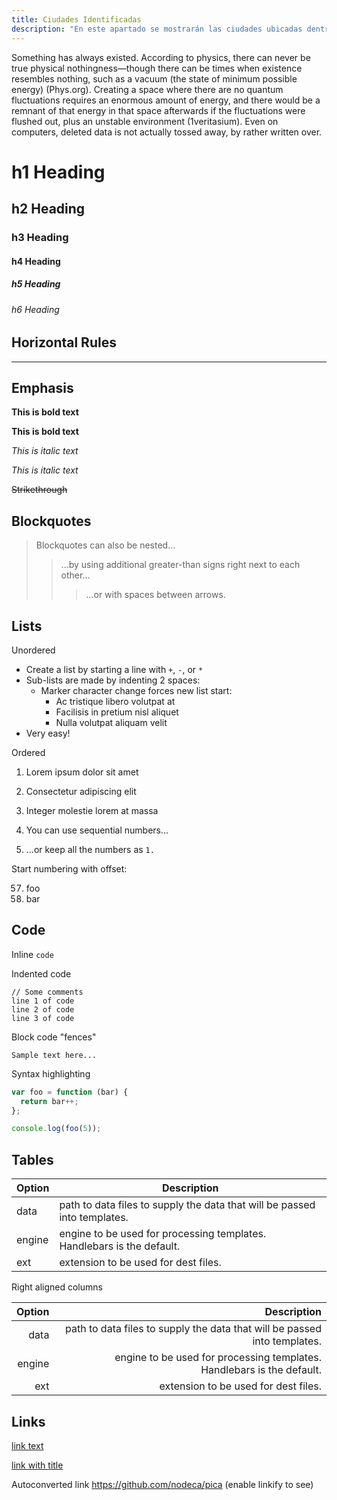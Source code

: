 ```yaml
---
title: Ciudades Identificadas
description: "En este apartado se mostrarán las ciudades ubicadas dentro de las zonas identificadas, además de información y fotos de las mismas."
---
```


Something has always existed. According to physics, there can never be true physical nothingness—though there can be times when existence resembles nothing, such as a vacuum (the state of minimum possible energy) (Phys.org). Creating a space where there are no quantum fluctuations requires an enormous amount of energy, and there would be a remnant of that energy in that space afterwards if the fluctuations were flushed out, plus an unstable environment (1veritasium). Even on computers, deleted data is not actually tossed away, by rather written over.

# h1 Heading

## h2 Heading

### h3 Heading

#### h4 Heading

##### h5 Heading

###### h6 Heading

## Horizontal Rules

---


## Emphasis

**This is bold text**

**This is bold text**

_This is italic text_

_This is italic text_

~~Strikethrough~~

## Blockquotes

> Blockquotes can also be nested...
>
> > ...by using additional greater-than signs right next to each other...
> >
> > > ...or with spaces between arrows.

## Lists

Unordered

- Create a list by starting a line with `+`, `-`, or `*`
- Sub-lists are made by indenting 2 spaces:
  - Marker character change forces new list start:
    - Ac tristique libero volutpat at
    * Facilisis in pretium nisl aliquet
    - Nulla volutpat aliquam velit
- Very easy!

Ordered

1. Lorem ipsum dolor sit amet
2. Consectetur adipiscing elit
3. Integer molestie lorem at massa

4. You can use sequential numbers...
5. ...or keep all the numbers as `1.`

Start numbering with offset:

57. foo
1. bar

## Code

Inline `code`

Indented code

    // Some comments
    line 1 of code
    line 2 of code
    line 3 of code

Block code "fences"

```
Sample text here...
```

Syntax highlighting

```js
var foo = function (bar) {
  return bar++;
};

console.log(foo(5));
```

## Tables

| Option | Description                                                               |
| ------ | ------------------------------------------------------------------------- |
| data   | path to data files to supply the data that will be passed into templates. |
| engine | engine to be used for processing templates. Handlebars is the default.    |
| ext    | extension to be used for dest files.                                      |

Right aligned columns

| Option |                                                               Description |
| -----: | ------------------------------------------------------------------------: |
|   data | path to data files to supply the data that will be passed into templates. |
| engine |    engine to be used for processing templates. Handlebars is the default. |
|    ext |                                      extension to be used for dest files. |

## Links

[link text](http://dev.nodeca.com)

[link with title](http://nodeca.github.io/pica/demo/ "title text!")

Autoconverted link https://github.com/nodeca/pica (enable linkify to see)
